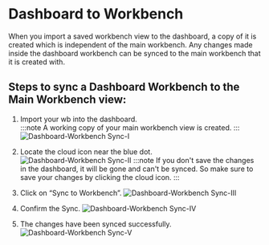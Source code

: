# Dashboard to Workbench

When you import a saved workbench view to the dashboard, a copy of it is created which is independent of the main workbench. Any changes made inside the dashboard workbench can be synced to the main workbench that it is created with.

## Steps to sync a Dashboard Workbench to the Main Workbench view:

1. Import your wb into the dashboard.  
   :::note
   A working copy of your main workbench view is created.
   :::
   ![Dashboard-Workbench Sync-I](./../../../assets/images/db-to-wb-1.avif)
2. Locate the cloud icon near the blue dot.  
   ![Dashboard-Workbench Sync-II](./../../../assets/images/db-to-wb-2.avif)
   :::note
   If you don't save the changes in the dashboard, it will be gone and can't be synced. So make sure to save your changes by clicking the cloud icon.
   :::
3. Click on “Sync to Workbench”.
   ![Dashboard-Workbench Sync-III](./../../../assets/images/db-to-wb-3.avif)

4. Confirm the Sync.
   ![Dashboard-Workbench Sync-IV](./../../../assets/images/db-to-wb-4.avif)

5. The changes have been synced successfully.
   ![Dashboard-Workbench Sync-V](./../../../assets/images/db-to-wb-5.avif)

